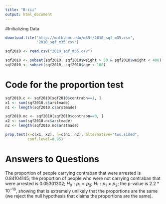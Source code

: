 ```yaml
---
title: "B-iii"
output: html_document
---
```


#Initializing Data
```R
download.file('http://math.hmc.edu/m35f/2010_sqf_m35.csv',
              '2010_sqf_m35.csv')

sqf2010 <- read.csv("2010_sqf_m35.csv")

sqf2010 <- subset(sqf2010, sqf2010$weight > 50 & sqf2010$weight < 400)
sqf2010 <- subset(sqf2010, sqf2010$age < 100)
```

# Code for the proportion test
``` R
sqf2010.c <- sqf2010[sqf2010$contrabn==1, ]
x1 <- sum(sqf2010.c$arstmade)
n1 <- length(sqf2010.c$arstmade)

sqf2010.nc <- sqf2010[sqf2010$contrabn==0, ]
x2 <- sum(sqf2010.nc$arstmade)
n2 <- length(sqf2010.nc$arstmade)

prop.test(x=c(x1, x2), n=c(n1, n2), alternative="two.sided",
          conf.level=0.95)
```

# Answers to Questions
The proportion of people carrying contraban that were arrested is 0.84104145; the proportion of people who were not carrying contraban that were arrested is 0.05301302; $H_0: p_1 = p_2$; $H_1: p_1 \neq p_2$; the p-value is $2.2*10^{-16}$, showing that is extremely unlikely that the proportions are the same (we reject the null hypothesis that claims the proportions are the same).